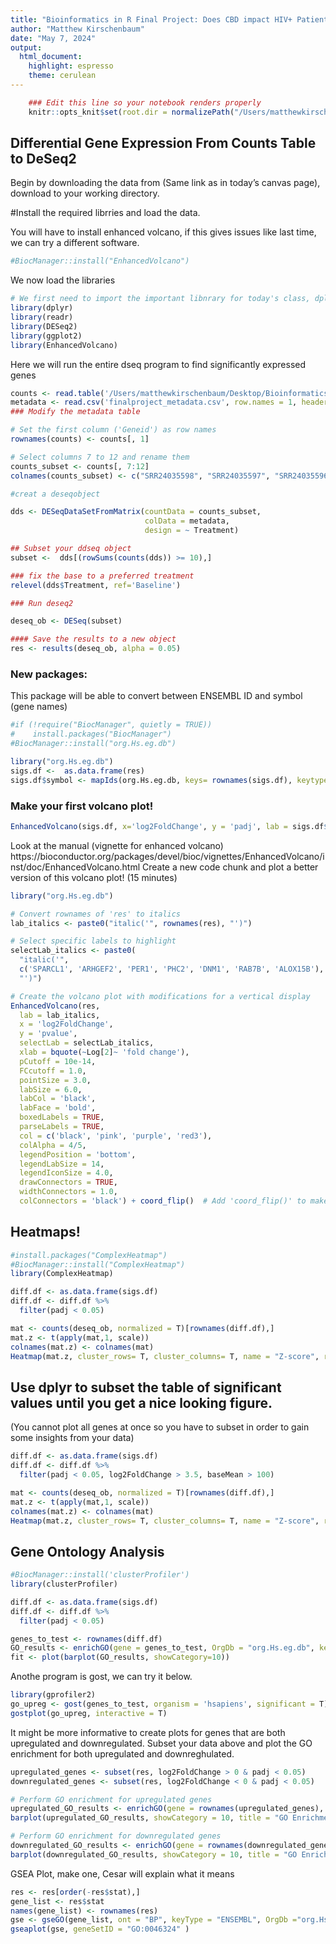 ```yaml
---
title: "Bioinformatics in R Final Project: Does CBD impact HIV+ Patients?"
author: "Matthew Kirschenbaum"
date: "May 7, 2024"
output: 
  html_document: 
    highlight: espresso
    theme: cerulean
---
```


```r
    ### Edit this line so your notebook renders properly
    knitr::opts_knit$set(root.dir = normalizePath("/Users/matthewkirschenbaum/Desktop/Bioinformatics in R")) 
```

## Differential Gene Expression From Counts Table to DeSeq2
Begin by downloading the data from (Same link as in today's canvas page), download to your working directory.

#Install the required librries and load the data.

You will have to install enhanced volcano, if this gives issues like last time, we can try a different software.
```r
#BiocManager::install("EnhancedVolcano")
```

We now load the libraries
```r
# We first need to import the important libnrary for today's class, dplyr
library(dplyr)
library(readr)
library(DESeq2)
library(ggplot2)
library(EnhancedVolcano)

```

Here we will run the entire dseq program to find significantly expressed genes

```r
counts <- read.table('/Users/matthewkirschenbaum/Desktop/Bioinformatics in R/counts_table.txt', header = TRUE, sep = '\t')
metadata <- read.csv('finalproject_metadata.csv', row.names = 1, header = TRUE)
### Modify the metadata table

```

```r
# Set the first column ('Geneid') as row names
rownames(counts) <- counts[, 1]

# Select columns 7 to 12 and rename them
counts_subset <- counts[, 7:12]
colnames(counts_subset) <- c("SRR24035598", "SRR24035597", "SRR24035596", "SRR24035595", "SRR24035594", "SRR24035593")
```

```r
#creat a deseqobject

dds <- DESeqDataSetFromMatrix(countData = counts_subset, 
                              colData = metadata,
                              design = ~ Treatment)
```
```r
## Subset your ddseq object
subset <-  dds[(rowSums(counts(dds)) >= 10),]

### fix the base to a preferred treatment
relevel(dds$Treatment, ref='Baseline')

### Run deseq2

deseq_ob <- DESeq(subset)

#### Save the results to a new object
res <- results(deseq_ob, alpha = 0.05)
```

### New packages: 
This package will be able to convert between ENSEMBL ID and symbol (gene names) 

```r
#if (!require("BiocManager", quietly = TRUE))
#    install.packages("BiocManager")
#BiocManager::install("org.Hs.eg.db")
```

```r
library("org.Hs.eg.db")
sigs.df <-  as.data.frame(res)
sigs.df$symbol <- mapIds(org.Hs.eg.db, keys= rownames(sigs.df), keytype = 'ENSEMBL', colum = "SYMBOL")
```

### Make your first volcano plot!
```r
EnhancedVolcano(sigs.df, x='log2FoldChange', y = 'padj', lab = sigs.df$symbol)

```
Look at the manual (vignette for enhanced volcano) https://bioconductor.org/packages/devel/bioc/vignettes/EnhancedVolcano/inst/doc/EnhancedVolcano.html
Create a new code chunk and plot a better version of this volcano plot! (15 minutes)

```R
library("org.Hs.eg.db")

# Convert rownames of 'res' to italics
lab_italics <- paste0("italic('", rownames(res), "')")

# Select specific labels to highlight
selectLab_italics <- paste0(
  "italic('",
  c('SPARCL1', 'ARHGEF2', 'PER1', 'PHC2', 'DNM1', 'RAB7B', 'ALOX15B'),
  "')")

# Create the volcano plot with modifications for a vertical display
EnhancedVolcano(res,
  lab = lab_italics,
  x = 'log2FoldChange',
  y = 'pvalue',
  selectLab = selectLab_italics,
  xlab = bquote(~Log[2]~ 'fold change'),
  pCutoff = 10e-14,
  FCcutoff = 1.0,
  pointSize = 3.0,
  labSize = 6.0,
  labCol = 'black',
  labFace = 'bold',
  boxedLabels = TRUE,
  parseLabels = TRUE,
  col = c('black', 'pink', 'purple', 'red3'),
  colAlpha = 4/5,
  legendPosition = 'bottom',
  legendLabSize = 14,
  legendIconSize = 4.0,
  drawConnectors = TRUE,
  widthConnectors = 1.0,
  colConnectors = 'black') + coord_flip()  # Add 'coord_flip()' to make the plot vertical

```

## Heatmaps!
```R
#install.packages("ComplexHeatmap")
#BiocManager::install("ComplexHeatmap")
library(ComplexHeatmap)

```

```R
diff.df <- as.data.frame(sigs.df)
diff.df <- diff.df %>%
  filter(padj < 0.05)
```

```R
mat <- counts(deseq_ob, normalized = T)[rownames(diff.df),]
mat.z <- t(apply(mat,1, scale))
colnames(mat.z) <- colnames(mat)
Heatmap(mat.z, cluster_rows= T, cluster_columns= T, name = "Z-score", row_labels = diff.df[rownames(mat.z),]$symbol)
```
## Use dplyr to subset the table of significant values until you get a nice looking figure. 
(You cannot plot all genes at once so you have to subset in order to gain some insights from 
your data)
```R
diff.df <- as.data.frame(sigs.df)
diff.df <- diff.df %>%
  filter(padj < 0.05, log2FoldChange > 3.5, baseMean > 100)

mat <- counts(deseq_ob, normalized = T)[rownames(diff.df),]
mat.z <- t(apply(mat,1, scale))
colnames(mat.z) <- colnames(mat)
Heatmap(mat.z, cluster_rows= T, cluster_columns= T, name = "Z-score", row_labels = diff.df[rownames(mat.z),]$symbol)

```
## Gene Ontology Analysis
```R
#BiocManager::install('clusterProfiler')
library(clusterProfiler)
```

```R
diff.df <- as.data.frame(sigs.df)
diff.df <- diff.df %>%
  filter(padj < 0.05)

genes_to_test <- rownames(diff.df)
GO_results <- enrichGO(gene = genes_to_test, OrgDb = "org.Hs.eg.db", keyType = 'ENSEMBL', ont = "BP")
fit <- plot(barplot(GO_results, showCategory=10))
```

Anothe program is gost, we can try it below.
```R
library(gprofiler2) 
go_upreg <- gost(genes_to_test, organism = 'hsapiens', significant = T)
gostplot(go_upreg, interactive = T)
```
It might be more informative to create plots for genes that are both upregulated and downregulated. Subset your data above and plot the GO enrichment for both upregulated and downreghulated.
```R
upregulated_genes <- subset(res, log2FoldChange > 0 & padj < 0.05)
downregulated_genes <- subset(res, log2FoldChange < 0 & padj < 0.05)

# Perform GO enrichment for upregulated genes
upregulated_GO_results <- enrichGO(gene = rownames(upregulated_genes), OrgDb = org.Hs.eg.db, keyType = 'ENSEMBL', ont = "BP")
barplot(upregulated_GO_results, showCategory = 10, title = "GO Enrichment Analysis for Upregulated Genes")

# Perform GO enrichment for downregulated genes
downregulated_GO_results <- enrichGO(gene = rownames(downregulated_genes), OrgDb = org.Hs.eg.db, keyType = 'ENSEMBL', ont = "BP")
barplot(downregulated_GO_results, showCategory = 10, title = "GO Enrichment Analysis for Downregulated Genes")
```

GSEA Plot, make one, Cesar will explain what it means 
```R
res <- res[order(-res$stat),]
gene_list <- res$stat
names(gene_list) <- rownames(res)
gse <- gseGO(gene_list, ont = "BP", keyType = "ENSEMBL", OrgDb ="org.Hs.eg.db", eps = 1e-300 )
gseaplot(gse, geneSetID = "GO:0046324" )

```
